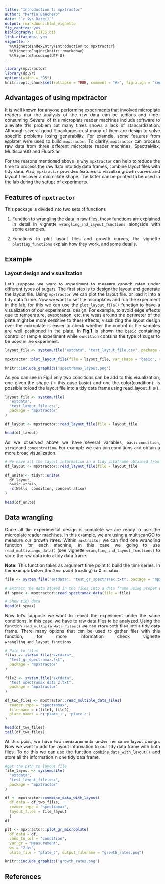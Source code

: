 ```yaml
---
title: "Introduction to mpxtractor"
author: "Martin Banchero"
date: "`r Sys.Date()`"
output: rmarkdown::html_vignette
fig_caption: yes
bibliography: CITES.bib
link-citations: yes
vignette: >
  %\VignetteIndexEntry{Introduction to mpxtractor}
  %\VignetteEngine{knitr::rmarkdown}
  %\VignetteEncoding{UTF-8}
---
```

<style>
body {
text-align: justify}
</style>

```r
library(mpxtractor)
library(dplyr)
options(width = "95")
knitr::opts_chunk$set(collapse = TRUE, comment = "#>", fig.align = "center", fig.show = "hold", dev = "png")
```


## Advantages of using mpxtractor
It is well known for anyone performing experiments that involved microplate readers
that the analysis of the raw data can be tedious and time-consuming. Several of this microplate reader machines include software to alleviate this problem but
many times shows a lack of standardization. Although several good R packages exist many of them are design to solve specific problems losing generability. For example, some features from @plater were used to build `mpxtractor`.  To clarify, `mpxtractor` can process
raw data from three different microplate reader machines, SpectraMax, MultiscanGO and
FluorStar.

For the reasons mentioned above is why `mpxtractor` can help to reduce the time to process the raw data into tidy data frames, combine layout files
with tidy data. Also, `mpxtractor` provides features to visualize growth curves and layout files over a microplate shape. The latter can be printed to be used in
the lab during the setups of experiments. 


## Features of `mpxtractor` 
This package is divided into two sets of functions

1. Function to wrangling the data in raw files, these functions are explained in detail in vignette `wrangling_and_layout_functions` alongside with some examples.

2. Functions to plot layout files and growth curves, the vignette `plotting_functions` explain how they work, and some details.


## Example
### Layout design and visualization

Let's suppose we want to experiment to measure growth rates under different types of sugars. The first step is to design the layout and generate the layout file. Using `mpxtractor` we can plot the layout file.  or load it into a tidy data frame.
Now we want to set the microplates and run the experiment in the lab, for this we can use the `plot_layout_file()` function to have a visualization of our experimental design. For example, to avoid edge effects due to temperature, evaporation, etc. the wells around the perimeter of the plate might be more sensitive to these effects, visualizing the layout design over the microplate is easier to check whether the control or the samples are well positioned in the plate. In **Fig.1** is shown the `basic` containing control or sample experiment while `condition` contains the type of sugar to be used in the experiment.

```r

layout_file <- system.file("extdata", "test_layout_file.csv", package = "mpxtractor")

mpxtractor::plot_layout_file(file = layout_file, var_shape = "basic", var_colour = "condition", add_conc = TRUE, output_filename = "spectramax_layout.png" )
```

```r
knitr::include_graphics('spectramax_layout.png')
```


As you can see in Fig.1 only two conditions can be add to this visualization, one given the shape (in this case basic) and one the color(condition).
Is possible to load the layout file into a tidy data frame using read_layout_file(). 
```r
layout_file <- system.file(
  "extdata",
  "test_layout_file.csv",
  package = "mpxtractor"
)

df_layout <- mpxtractor::read_layout_file(file = layout_file)

head(df_layout)
```
As we observed above we have several variables, `basic`,`condition`, `strain`and `concentration`.
For example we can join conditions and obtain a more broad visualization. 

```r
# We have all the layout information in a tidy dataframe obtained from before.
df_layout <- mpxtractor::read_layout_file(file = layout_file)

df_unite <- tidyr::unite(
  df_layout,
  basic_strain,
  -c(Wells, condition, concentration)
)

head(df_unite)

```

## Data wrangling
Once all the experimental design is complete we are ready to use the microplate
reader machines. In this example, we are using a multiscanGO to measure our growth rates. 
Within `mpxtractor` we can find one wrangling function for each machine, in this
case we going to use `read_multiscango_data()` (see vignette `wrangling_and_layout_functions`) to store the raw data into a tidy data frame.

**Note:** This function takes as argument time point to build the time series. In the example below the *time_point* (reading) is 2 minutes.

```r
file <- system.file("extdata", "test_gr_spectramax.txt", package = "mpxtractor")

# Extract the data stored in the files into a data frame using proper wrangling function
df_spmax <- mpxtractor::read_spectramax_data(file = file)

# Show tidy data 
head(df_spmax) 
```

Now let's suppose we want to repeat the experiment under the same conditions. In this case, we have to raw data files to be analyzed. Using the function `read_multiple_data_files()` we can store both files into a tidy data frame. There many options that can be used to gather files with this function, for more information check vignette `wrangling_and_layout_functions` .

```r
# Path to files
file1 <- system.file("extdata",
  "test_gr_spectramax.txt",
  package = "mpxtractor"
)

file2 <- system.file("extdata",
  "test_spectramax_data_2.txt",
  package = "mpxtractor"
)

df_two_files <- mpxtractor::read_multiple_data_files(
  reader_type = "spectramax",
  filesname = c(file1, file2),
  plate_names = c("plate_1", "plate_2")
)

head(df_two_files)
tail(df_two_files)

```
At this point, we have two measurements under the same layout design. Now we want to add the layout information to our tidy data frame with both files. To do this we can use the function `combine_data_with_layout()` and store all the information in one tidy data frame.

```r
#get the path to layout file
file_layout <- system.file(
  "extdata",
  "test_layout_file.csv",
  package = "mpxtractor"
)

df <- mpxtractor::combine_data_with_layout(
  df_data = df_two_files, 
  reader_type = "spectramax", 
  layout_files = file_layout
  )
df

```


```r
plt <- mpxtractor::plot_gr_microplate(
  df_data = df, 
  cond_to_col = "condition", 
  var_gr = "Measurement",  
  ws = "2 hs", 
  plate_file = "plate_1", output_filename = "growth_rates.png")

```


```r
knitr::include_graphics('growth_rates.png')
```

## References




